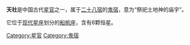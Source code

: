 '''天社'''是中国古代[[星官|星官]]之一，属于[[二十八宿|二十八宿]]的[[鬼宿|鬼宿]]，意为“祭祀土地神的庙宇”。

它位于[[星座列表|现代星座]]划分的[[船帆座|船帆座]]，含有6颗恒星。

[[Category:星官|Category:星官]]
[[Category:鬼宿|Category:鬼宿]]